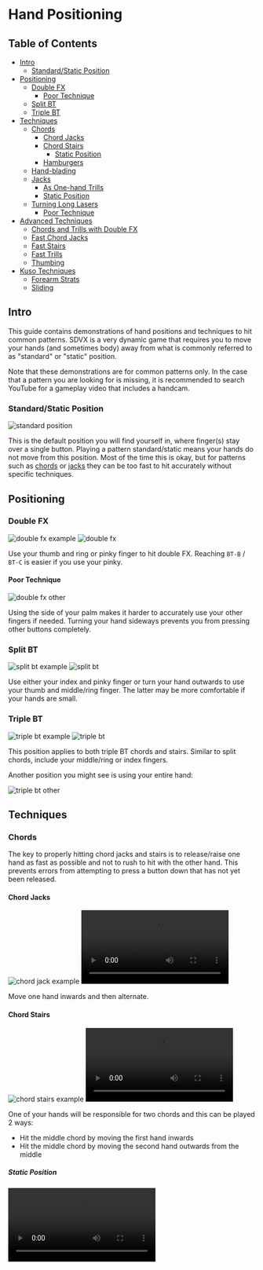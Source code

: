 
# Hand Positioning

## Table of Contents
- [Intro](#intro)
  - [Standard/Static Position](#standardstatic-position)
- [Positioning](#positioning)
  - [Double FX](#double-fx)
    - [Poor Technique](#poor-technique)
  - [Split BT](#split-bt)
  - [Triple BT](#triple-bt)
- [Techniques](#techniques)
  - [Chords](#chords)
    - [Chord Jacks](#chord-jacks)
    - [Chord Stairs](#chord-stairs)
      - [Static Position](#static-position)
    - [Hamburgers](#hamburgers)
  - [Hand-blading](#hand-blading)
  - [Jacks](#jacks)
    - [As One-hand Trills](#as-one-hand-trills)
    - [Static Position](#static-position-1)
  - [Turning Long Lasers](#turning-long-lasers)
    - [Poor Technique](#poor-technique-1)
- [Advanced Techniques](#advanced-techniques)
  - [Chords and Trills with Double FX](#chords-and-trills-with-double-fx)
  - [Fast Chord Jacks](#fast-chord-jacks)
  - [Fast Stairs](#fast-stairs)
  - [Fast Trills](#fast-trills)
  - [Thumbing](#thumbing)
- [Kuso Techniques](#kuso-techniques)
  - [Forearm Strats](#forearm-strats)
  - [Sliding](#sliding)

## Intro

This guide contains demonstrations of hand positions and techniques to hit common patterns. SDVX is a very dynamic game that requires you to move your hands (and sometimes body) away from what is commonly referred to as "standard" or "static" position.

Note that these demonstrations are for common patterns only. In the case that a pattern you are looking for is missing, it is recommended to search YouTube for a gameplay video that includes a handcam.

### Standard/Static Position

<Image src="/guides/hand-positioning/standard_position.png" alt="standard position" />

This is the default position you will find yourself in, where finger(s) stay over a single button. Playing a pattern standard/static means your hands do not move from this position. Most of the time this is okay, but for patterns such as [chords](/terminology/patterns#chords) or [jacks](/patterns#jacks) they can be too fast to hit accurately without specific techniques.

## Positioning

### Double FX

<div className="flex flex-row items-center gap-x-4">
  <Image src="/guides/hand-positioning/ex_double_fx.png" alt="double fx example" />
  <Image src="/guides/hand-positioning/double_fx.png" alt="double fx" />
</div>

Use your thumb and ring or pinky finger to hit double FX. Reaching `BT-B` / `BT-C` is easier if you use your pinky.

#### Poor Technique

<Image src="/guides/hand-positioning/double_fx_other.png" alt="double fx other" />

Using the side of your palm makes it harder to accurately use your other fingers if needed. Turning your hand sideways prevents you from pressing other buttons completely.

### Split BT

<div className="flex flex-row items-center gap-x-4">
  <Image src="/guides/hand-positioning/ex_split_bt.png" alt="split bt example" />
  <Image src="/guides/hand-positioning/split_bt.png" alt="split bt" />
</div>

Use either your index and pinky finger or turn your hand outwards to use your thumb and middle/ring finger. The latter may be more comfortable if your hands are small.

### Triple BT

<div className="flex flex-row items-center gap-x-4">
  <Image src="/guides/hand-positioning/ex_triple_bt.png" alt="triple bt example" />
  <Image src="/guides/hand-positioning/triple_bt.png" alt="triple bt" />
</div>

This position applies to both triple BT chords and stairs. Similar to split chords, include your middle/ring or index fingers.

Another position you might see is using your entire hand:

<Image src="/guides/hand-positioning/triple_bt_other.png" alt="triple bt other" />

## Techniques

### Chords

The key to properly hitting chord jacks and stairs is to release/raise one hand as fast as possible and not to rush to hit with the other hand. This prevents errors from attempting to press a button down that has not yet been released.

#### Chord Jacks

<div className="flex flex-row gap-x-4">
  <Image src="/guides/hand-positioning/ex_chord_jack.png" alt="chord jack example" />
  <Video src="/guides/hand-positioning/chord_jack.mp4" types="video/mp4" />
</div>

Move one hand inwards and then alternate.

#### Chord Stairs

<div className="flex flex-row gap-x-4">
  <Image src="/guides/hand-positioning/ex_chord_stairs.png" alt="chord stairs example" />
  <Video src="/guides/hand-positioning/chord_stairs.mp4" types="video/mp4" />
</div>

One of your hands will be responsible for two chords and this can be played 2 ways:
  - Hit the middle chord by moving the first hand inwards
  - Hit the middle chord by moving the second hand outwards from the middle

##### Static Position

<Video src="/guides/hand-positioning/chord_stairs_static.mp4" types="video/mp4" />

Playing chord stairs without moving your hands is referred to as playing them standard/static. Since each hand is responsible for pressing one button twice, it becomes too difficult to hit on-time if the stair is fast.

#### Hamburgers

Use one thumb under the other hand or adjust your upper body to reach one hand over the other and then alternate.

<div className="flex flex-row gap-x-4">
  <Image src="/guides/hand-positioning/ex_hamburgers.png" alt="hamburgers example" />
  <Video src="/guides/hand-positioning/hamburgers.mp4" types="video/mp4" />
</div>

### Hand-blading

<Video src="/guides/hand-positioning/handblading.mp4" types="video/mp4"/>

This refers to turning knobs with an open hand. **Not recommended** as it is poor technique (you can quickly run out of room to turn long lasers) and excessive sideways force can damage the knobs.

### Jacks

The key to properly hitting jacks is to release/raise one hand as fast as possible and not to rush to hit with the other hand. This prevents errors from attempting to press a button down that has not yet been released.
<br/>

<div className="flex flex-row gap-x-4">
  <Image src="/guides/hand-positioning/ex_jacks.png" alt="jacks example" />
  <Video src="/guides/hand-positioning/jacks.mp4" types="video/mp4" />
</div>

Alternate your hands.

#### As One-hand Trills

<Video src="/guides/hand-positioning/jacks_one_hand.mp4" types="video/mp4"/>

An uncommon but viable technique is to quickly alternate your fingers instead of hands on a single button. Movement in the video has been exaggerated for clarity.

#### Static Position

<Video src="/guides/hand-positioning/jacks_static.mp4" types="video/mp4" />

Hitting jacks without alternating hands is referred to as playing jacks standard/static. It becomes too difficult to hit on-time if the jack is too fast.


### Turning Long Lasers

<Video src="/guides/hand-positioning/turning_knobs.mp4" types="video/mp4" size="max-w-sm" />

To ensure you do not drop lasers during long turns, alternate between pulling/pushing the knob along with your fingers and and then pushing/pulling with your thumb.
<br/>

<Video src="/guides/hand-positioning/turning_knobs_2.mp4" types="video/mp4" size="max-w-sm"/>

This technique can also be done with your hand over the knob instead of to the side.

#### Poor Technique

<Video src="/guides/hand-positioning/turning_knobs_poor.mp4" types="video/mp4" size="max-w-sm" />

Turning knobs this way can result in dropped inputs as your hand leaves the knob or running out of room.

## Advanced Techniques

These advanced techniques can be used in high level charts (18+) where relatively simple patterns to hit static can become difficult due to increased speed or density. Movements in the videos have been exaggerated for clarity.

### Chords and Trills with Double FX

<div className="flex flex-row gap-x-4">
  <Image src="/guides/hand-positioning/ex_double_fx_bt_chords.png" alt="double fx bt chords example" />
  <Video src="/guides/hand-positioning/double_fx_bt_chords.mp4" types="video/mp4" />
</div>

Adjust your upper body to reach one hand over the other.
<br/>

<div className="flex flex-row gap-x-4">
  <Image src="/guides/hand-positioning/ex_double_fx_bt_trill.png" alt="double fx bt trill example" />
  <Video src="/guides/hand-positioning/double_fx_bt_trill.mp4" types="video/mp4" />
</div>

Alternatively, hit both `FX` with your index and pinky fingers let your hands overlap.

### Fast Chord Jacks

<div className="flex flex-row gap-x-4">
  <Image src="/guides/hand-positioning/ex_fast_chord_jacks.png" alt="fast chord jacks example" />
  <Video src="/guides/hand-positioning/fast_chord_jacks.mp4" types="video/mp4" />
</div>

Adjust your upper body to reach one hand over the other and then alternate.

### Fast Stairs

<div className="flex flex-row gap-x-4">
  <Image src="/guides/hand-positioning/ex_fast_triple_stairs.png" alt="fast triple stairs example" />
  <Video src="/guides/hand-positioning/fast_triple_stairs.mp4" types="video/mp4" />
</div>

<div className="flex flex-row gap-x-4">
  <Image src="/guides/hand-positioning/ex_fast_stairs.png" alt="fast stairs example" />
  <Video src="/guides/hand-positioning/fast_stairs.mp4" types="video/mp4" />
</div>

<div className="flex flex-row gap-x-4">
  <Image src="/guides/hand-positioning/ex_fast_stairs_full.png" alt="fast stairs full example" />
  <Video src="/guides/hand-positioning/fast_stairs_full.mp4" types="video/mp4" />
</div>

### Fast Trills

<div className="flex flex-row gap-x-4">
  <Image src="/guides/hand-positioning/ex_fast_trills.png" alt="fast trills example" />
  <Video src="/guides/hand-positioning/fast_trills.mp4" types="video/mp4" />
</div>

Adjust your body to reach one hand over the other and alternate them every 2 buttons.

### Thumbing

<Video src="/guides/hand-positioning/thumbing.mp4" types="video/mp4" size = "max-w-2xl" />

This refers to turning knobs and pressing buttons at the same time. Can be done in situations where one-hand patterns become too complex.

<br/>

<Image src="/guides/hand-positioning/hold_thumbing.png" alt="hold thumbing" />

Reaching up from an `FX` hold to hit a slam or turn a laser in one direction can also be considered thumbing. This technique may be limited by the size of your hands.

## Kuso Techniques

In Japanese, "kuso" (くそ / 糞) literally means "shit". Kuso techniques refer to unorthodox ways to play charts, usually for entertainment. Oftentimes, they complicate more than trivialize patterns, though this guide focuses more on the latter.

### Forearm Strats

<Video
  src="/guides/hand-positioning/elbow_strats.mp4"
  types="video/mp4"
  size="max-w-md" 
/>

This refers to using your forearms to alternatively hit quad jacks. Examples include [Ganymede kamome mix EXH 17](https://sdvx.in/01/01071e.htm) and [Gerbera MXM 18](https://sdvx.in/04/mrr04186m.htm)

### Sliding

<Video
  src="/guides/hand-positioning/sliding.mp4"
  types="video/mp4"
  size="max-w-md" 
/>

This refers to using your hands to "slide" across buttons to hit fast stairs. This technique is inefficient and can cause pain.

